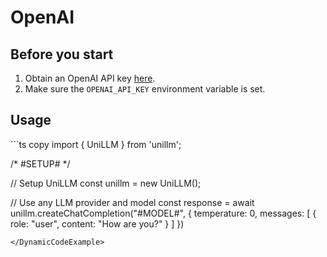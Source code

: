 
# OpenAI

## Before you start

1. Obtain an OpenAI API key [here](https://platform.openai.com/account/api-keys).
2. Make sure the `OPENAI_API_KEY` environment variable is set.

## Usage

<DynamicCodeExample defaultLLM="openai/gpt-3.5-turbo" allowedProvider="openai">
```ts copy
import { UniLLM } from 'unillm';

/*
  #SETUP#
*/

// Setup UniLLM
const unillm = new UniLLM();

// Use any LLM provider and model
const response = await unillm.createChatCompletion("#MODEL#", {
  temperature: 0,
  messages: [
    {
      role: "user",
      content: "How are you?"
    }
  ]
})
```
</DynamicCodeExample>